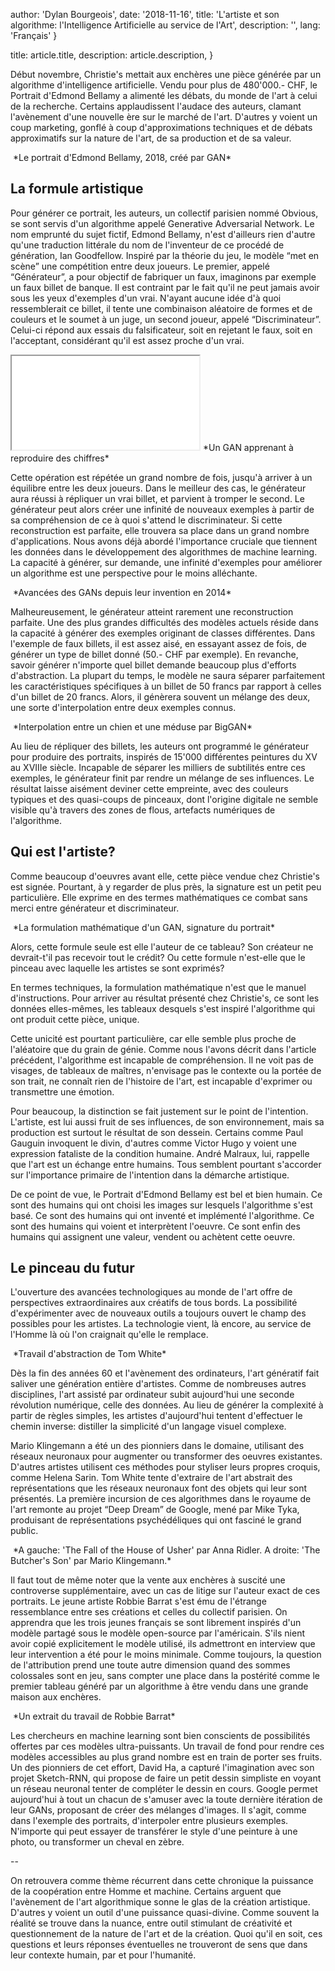 
  author: 'Dylan Bourgeois',
  date: '2018-11-16',
  title: 'L\'artiste et son algorithme: l\'Intelligence Artificielle au service de l\'Art',
  description: '',
  lang: 'Français'
}

  title: article.title,
  description: article.description,
}


Début novembre, Christie's mettait aux enchères une pièce générée par un algorithme d'intelligence artificielle. Vendu pour plus de 480'000.- CHF, le Portrait d'Edmond Bellamy a alimenté les débats, du monde de l'art à celui de la recherche. Certains applaudissent l'audace des auteurs, clamant l'avènement d'une nouvelle ère sur le marché de l'art. D'autres y voient un coup marketing, gonflé à coup d'approximations techniques et de débats approximatifs sur la nature de l'art, de sa production et de sa valeur.


<Image src={edmondBellamy} alt="" />
*Le portrait d'Edmond Bellamy, 2018, créé par GAN*

## La formule artistique
 

Pour générer ce portrait, les auteurs, un collectif parisien nommé Obvious, se sont servis d'un algorithme appelé Generative Adversarial Network. Le nom emprunté du sujet fictif, Edmond Bellamy, n'est d'ailleurs rien d'autre qu'une traduction littérale du nom de l'inventeur de ce procédé de génération, Ian Goodfellow. Inspiré par la théorie du jeu, le modèle “met en scène” une compétition entre deux joueurs. Le premier, appelé “Générateur”, a pour objectif de fabriquer un faux, imaginons par exemple un faux billet de banque. Il est contraint par le fait qu'il ne peut jamais avoir sous les yeux d'exemples d'un vrai. N'ayant aucune idée d'à quoi ressemblerait ce billet, il tente une combinaison aléatoire de formes et de couleurs et le soumet à un juge, un second joueur, appelé “Discriminateur”. Celui-ci répond aux essais du falsificateur, soit en rejetant le faux, soit en l'acceptant, considérant qu'il est assez proche d'un vrai.

<iframe
className="aspect-video w-full"
src={"https://www.youtube.com/embed/IUi0REAWj2c"}
title="YouTube Video Player"
allow="accelerometer; autoplay; clipboard-write; encrypted-media; gyroscope; picture-in-picture"
></iframe>
*Un GAN apprenant à reproduire des chiffres*

Cette opération est répétée un grand nombre de fois, jusqu'à arriver à un équilibre entre les deux joueurs. Dans le meilleur des cas, le générateur aura réussi à répliquer un vrai billet, et parvient à tromper le second. Le générateur peut alors créer une infinité de nouveaux exemples à partir de sa compréhension de ce à quoi s'attend le discriminateur. Si cette reconstruction est parfaite, elle trouvera sa place dans un grand nombre d'applications. Nous avons déjà abordé l'importance cruciale que tiennent les données dans le développement des algorithmes de machine learning. La capacité à générer, sur demande, une infinité d'exemples pour améliorer un algorithme est une perspective pour le moins alléchante.

<Image src={ganProgress} alt="" />
*Avancées des GANs depuis leur invention en 2014*

Malheureusement, le générateur atteint rarement une reconstruction parfaite. Une des plus grandes difficultés des modèles actuels réside dans la capacité à générer des exemples originant de classes différentes. Dans l'exemple de faux billets, il est assez aisé, en essayant assez de fois, de générer un type de billet donné (50.- CHF par exemple). En revanche, savoir générer n'importe quel billet demande beaucoup plus d'efforts d'abstraction. La plupart du temps, le modèle ne saura séparer parfaitement les caractéristiques spécifiques à un billet de 50 francs par rapport à celles d'un billet de 20 francs. Alors, il génèrera souvent un mélange des deux, une sorte d'interpolation entre deux exemples connus.


<Image src={interpolationDog} alt="" />
*Interpolation entre un chien et une méduse par BigGAN*

Au lieu de répliquer des billets, les auteurs ont programmé le générateur pour produire des portraits, inspirés de 15'000 différentes peintures du XV au XVIIIe siècle. Incapable de séparer les milliers de subtilités entre ces exemples, le générateur finit par rendre un mélange de ses influences. Le résultat laisse aisément deviner cette empreinte, avec des couleurs typiques et des quasi-coups de pinceaux, dont l'origine digitale ne semble visible qu'à travers des zones de flous, artefacts numériques de l'algorithme.

 

## Qui est l'artiste?
 

Comme beaucoup d'oeuvres avant elle, cette pièce vendue chez Christie's est signée. Pourtant, à y regarder de plus près, la signature est un petit peu particulière. Elle exprime en des termes mathématiques ce combat sans merci entre générateur et discriminateur.

<Image src={ganMath} alt="" />
*La formulation mathématique d'un GAN, signature du portrait*

Alors, cette formule seule est elle l'auteur de ce tableau? Son créateur ne devrait-t'il pas recevoir tout le crédit? Ou cette formule n'est-elle que le pinceau avec laquelle les artistes se sont exprimés?

 

En termes techniques, la formulation mathématique n'est que le manuel d'instructions. Pour arriver au résultat présenté chez Christie's, ce sont les données elles-mêmes, les tableaux desquels s'est inspiré l'algorithme qui ont produit cette pièce, unique.

 

Cette unicité est pourtant particulière, car elle semble plus proche de l'aléatoire que du grain de génie. Comme nous l'avons décrit dans l'article précédent, l'algorithme est incapable de compréhension. Il ne voit pas de visages, de tableaux de maîtres, n'envisage pas le contexte ou la portée de son trait, ne connaît rien de l'histoire de l'art, est incapable d'exprimer ou transmettre une émotion.

 

Pour beaucoup, la distinction se fait justement sur le point de l'intention. L'artiste, est lui aussi fruit de ses influences, de son environnement, mais sa production est surtout le résultat de son dessein. Certains comme Paul Gauguin invoquent le divin, d'autres comme Victor Hugo y voient une expression fataliste de la condition humaine. André Malraux, lui, rappelle que l'art est un échange entre humains. Tous semblent pourtant s'accorder sur l'importance primaire de l'intention dans la démarche artistique.

 

De ce point de vue, le Portrait d'Edmond Bellamy est bel et bien humain. Ce sont des humains qui ont choisi les images sur lesquels l'algorithme s'est basé. Ce sont des humains qui ont inventé et implémenté l'algorithme. Ce sont des humains qui voient et interprètent l'oeuvre. Ce sont enfin des humains qui assignent une valeur, vendent ou achètent cette oeuvre.

 

## Le pinceau du futur
 

L'ouverture des avancées technologiques au monde de l'art offre de perspectives extraordinaires aux créatifs de tous bords. La possibilité d'expérimenter avec de nouveaux outils a toujours ouvert le champ des possibles pour les artistes. La technologie vient, là encore, au service de l'Homme là où l'on craignait qu'elle le remplace.

<Image src={tomwhite} alt="" />
*Travail d'abstraction de Tom White*

Dès la fin des années 60 et l'avènement des ordinateurs, l'art génératif fait saliver une génération entière d'artistes. Comme de nombreuses autres disciplines, l'art assisté par ordinateur subit aujourd'hui une seconde révolution numérique, celle des données. Au lieu de générer la complexité à partir de règles simples, les artistes d'aujourd'hui tentent d'effectuer le chemin inverse: distiller la simplicité d'un langage visuel complexe.


Mario Klingemann a été un des pionniers dans le domaine, utilisant des réseaux neuronaux pour augmenter ou transformer des oeuvres existantes. D'autres artistes utilisent ces méthodes pour styliser leurs propres croquis, comme Helena Sarin. Tom White tente d'extraire de l'art abstrait des représentations que les réseaux neuronaux font des objets qui leur sont présentés. La première incursion de ces algorithmes dans le royaume de l'art remonte au projet “Deep Dream” de Google, mené par Mike Tyka, produisant de représentations psychédéliques qui ont fasciné le grand public.

<Image src={aiArtExamples} alt="" />
*A gauche: 'The Fall of the House of Usher' par Anna Ridler. A droite: 'The Butcher's Son' par Mario Klingemann.*

Il faut tout de même noter que la vente aux enchères à suscité une controverse supplémentaire, avec un cas de litige sur l'auteur exact de ces portraits. Le jeune artiste Robbie Barrat s'est ému de l'étrange ressemblance entre ses créations et celles du collectif parisien. On apprendra que les trois jeunes français se sont librement inspirés d'un modèle partagé sous le modèle open-source par l'américain. S'ils nient avoir copié explicitement le modèle utilisé, ils admettront en interview que leur intervention a été pour le moins minimale. Comme toujours, la question de l'attribution prend une toute autre dimension quand des sommes colossales sont en jeu, sans compter une place dans la postérité comme le premier tableau généré par un algorithme à être vendu dans une grande maison aux enchères.

<Image src={robbieBarrat} alt="" />
*Un extrait du travail de Robbie Barrat*

Les chercheurs en machine learning sont bien conscients de possibilités offertes par ces modèles ultra-puissants. Un travail de fond pour rendre ces modèles accessibles au plus grand nombre est en train de porter ses fruits. Un des pionniers de cet effort, David Ha, a capturé l'imagination avec son projet Sketch-RNN, qui propose de faire un petit dessin simpliste en voyant un réseau neuronal tenter de compléter le dessin en cours. Google permet aujourd'hui à tout un chacun de s'amuser avec la toute dernière itération de leur GANs, proposant de créer des mélanges d'images. Il s'agit, comme dans l'exemple des portraits, d'interpoler entre plusieurs exemples. N'importe qui peut essayer de transférer le style d'une peinture à une photo, ou transformer un cheval en zèbre.

 

--


On retrouvera comme thème récurrent dans cette chronique la puissance de la coopération entre Homme et machine. Certains arguent que l'avènement de l'art algorithmique sonne le glas de la création artistique. D'autres y voient un outil d'une puissance quasi-divine. Comme souvent la réalité se trouve dans la nuance, entre outil stimulant de créativité et questionnement de la nature de l'art et de la création. Quoi qu'il en soit, ces questions et leurs réponses éventuelles ne trouveront de sens que dans leur contexte humain, par et pour l'humanité.

